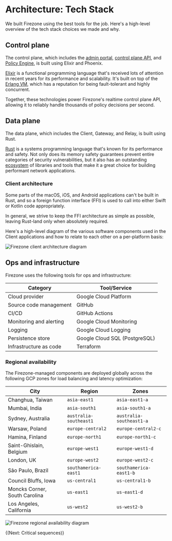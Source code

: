 
# Architecture: Tech Stack

We built Firezone using the best tools for the job. Here's a high-level overview
of the tech stack choices we made and why.

## Control plane

The control plane, which includes the
[admin portal](/kb/architecture/core-components#admin-portal),
[control plane API](/kb/architecture/core-components#control-plane-api), and
[Policy Engine](/kb/architecture/core-components/#policy-engine), is built using
Elixir and Phoenix.

[Elixir](https://www.elixir-lang.org) is a functional programming language
that's received lots of attention in recent years for its performance and
scalability. It's built on top of the [Erlang VM](https://www.erlang.org/),
which has a reputation for being fault-tolerant and highly concurrent.

Together, these technologies power Firezone's realtime control plane API,
allowing it to reliably handle thousands of policy decisions per second.

## Data plane

The data plane, which includes the Client, Gateway, and Relay, is built using
Rust.

[Rust](https://www.rust-lang.org) is a systems programming language that's known
for its performance and safety. Not only does its memory safety guarantees
prevent entire categories of security vulnerabilities, but it also has an
outstanding [ecosystem](https://www.crates.io) of libraries and tools that make
it a great choice for building performant network applications.

### Client architecture

Some parts of the macOS, iOS, and Android applications can't be built in Rust,
and so a foreign function interface (FFI) is used to call into either Swift or
Kotlin code appropriately.

In general, we strive to keep the FFI architecture as simple as possible,
leaving Rust-land only when absolutely required.

Here's a high-level diagram of the various software components used in the
Client applications and how to relate to each other on a per-platform basis:

<Link
  target="_blank"
  href="/images/kb/architecture/tech-stack/client-architecture.png"
>
  <Image
    src="/images/kb/architecture/tech-stack/client-architecture.png"
    alt="Firezone client architecture diagram"
    width={1200}
    height={1200}
  />
</Link>

## Ops and infrastructure

Firezone uses the following tools for ops and infrastructure:

| Category                | Tool/Service                  |
| ----------------------- | ----------------------------- |
| Cloud provider          | Google Cloud Platform         |
| Source code management  | GitHub                        |
| CI/CD                   | GitHub Actions                |
| Monitoring and alerting | Google Cloud Monitoring       |
| Logging                 | Google Cloud Logging          |
| Persistence store       | Google Cloud SQL (PostgreSQL) |
| Infrastructure as code  | Terraform                     |

### Regional availability

The Firezone-managed components are deployed globally across the following GCP
zones for load balancing and latency optimization:

| City                          | Region                 | Zones                    |
| ----------------------------- | ---------------------- | ------------------------ |
| Changhua, Taiwan              | `asia-east1`           | `asia-east1-a`           |
| Mumbai, India                 | `asia-south1`          | `asia-south1-a`          |
| Sydney, Australia             | `australia-southeast1` | `australia-southeast1-a` |
| Warsaw, Poland                | `europe-central2`      | `europe-central2-c`      |
| Hamina, Finland               | `europe-north1`        | `europe-north1-c`        |
| Saint-Ghislain, Belgium       | `europe-west1`         | `europe-west1-d`         |
| London, UK                    | `europe-west2`         | `europe-west2-c`         |
| São Paulo, Brazil             | `southamerica-east1`   | `southamerica-east1-b`   |
| Council Bluffs, Iowa          | `us-central1`          | `us-central1-b`          |
| Moncks Corner, South Carolina | `us-east1`             | `us-east1-d`             |
| Los Angeles, California       | `us-west2`             | `us-west2-b`             |

<Link
  target="_blank"
  href="/images/kb/architecture/tech-stack/regional-availability.png"
>
  <Image
    src="/images/kb/architecture/tech-stack/regional-availability.png"
    alt="Firezone regional availability diagram"
    width={1200}
    height={1200}
  />
</Link>

{(<NextStep href="/kb/architecture/critical-sequences">Next: Critical
sequences</NextStep>)}

<SupportOptions />
